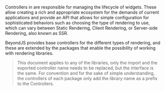 
<DocHeader pretitle="Widgets" title="Controladores" />

Controllers in <BeyondJS/> are responsible for managing the lifecycle of widgets. These allow creating a rich and appropriate ecosystem for the demands of current applications and provide an API that allows for simple configuration for sophisticated behaviors such as choosing the type of rendering to use, which can vary between Static Rendering, Client Rendering, or Server-side Rendering, also known as SSR.

BeyondJS provides base controllers for the different types of rendering, and these are extended by the packages that enable the possibility of working with rendering libraries.

> This document applies to any of the libraries, only the import and the exported controller name needs to be replaced, but the interface is the same. For convention and for the sake of simple understanding, the controllers of each package only add the library name as a prefix to the Controllers.

<Title tag="h2" text="WidgetController" />

> If you use the CLI or the Workspace to create your packages, the management of these dependencies is done automatically. This documentation is intended for the reader to understand the extendable way of <BeyondJS/>

To use the widgets of <BeyondJS/> it is necessary to have the package `@beyond-js/widgets` installed, and from there, install one of the following packages according to the library you want to use:

-   <ELink href="https://www.npmjs.com/package/@beyond-js/react-widgets">`@beyond-js/react-widgets`</ELink>
-   <ELink href="https://www.npmjs.com/package/@beyond-js/svelte-widgets">`@beyond-js/svelte-widgets`</ELink>
-   <ELink href="https://www.npmjs.com/package/@beyond-js/vue-widgets">`@beyond-js/vue-widgets`</ELink>

<Title tag="h2" text="WidgetController" />

> `ReactWidgetController` in `react-widgets`.

> `VueWidgetController` in `vue-widgets`

> `SvelteWidgetController` in `svelte-widgets`.

La implementación del controlador es requerida para el funcionamiento de los Widgets.
La estructura es la siguiente:

<Code>
{`
export /*bundle*/
class Controller extends LibraryWidgetController {
    get Widget() {
        return ObjectToRender;
    }
}

`}

</Code>

The `Widget` getter must be defined and return a component to render, compatible
with the view library that is being used.

<Title tag="h4" text="Methods" />

-   `initialise` : Allows adding logic to be executed
    prior to web component mounting in the HTML DOM and executed only once.
-   `createStore` : Property required if SSR is to be implemented.
    Allows adding logic for handling the widget state,
    must return an object with
    the interface <Link href="/docs/api/IwidgetStore">IWidgetStore</Link>.

-   `mount`: It is similar to the initialise method, the difference is that this method is executed
    each time the component is mounted in the DOM, while the initialise method only
    executed at the time when the component is first mounted.

-   `unmount`: Allows executing logic when the component is going to be unmounted from the Document.
-   `disconnect`: It is the disconnect event of the Web Component, executed when the component is removed from the dom.

<NextLinks items={["widgets/page", "widgets/layout"]} />
